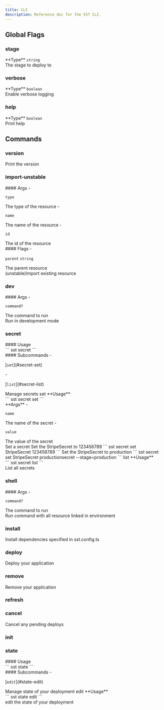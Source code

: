 ```yaml
---
title: CLI
description: Reference doc for the SST CLI.
---
```



<div class="tsdoc">

## Global Flags

### stage
<Segment>
<Section type="parameters">
<InlineSection>
**Type** <code class="primitive">string</code>
</InlineSection>
</Section>
The stage to deploy to
</Segment>

### verbose
<Segment>
<Section type="parameters">
<InlineSection>
**Type** <code class="primitive">boolean</code>
</InlineSection>
</Section>
Enable verbose logging
</Segment>

### help
<Segment>
<Section type="parameters">
<InlineSection>
**Type** <code class="primitive">boolean</code>
</InlineSection>
</Section>
Print help
</Segment>

## Commands

### version
<Segment>
Print the version
</Segment>

### import-unstable
<Segment>

<Section type="parameters">
#### Args
- <p><code class="key">type</code></p>
The type of the resource
- <p><code class="key">name</code></p>
The name of the resource
- <p><code class="key">id</code></p>
The id of the resource
</Section>

<Section type="parameters">
#### Flags
- <p><code class="key">parent</code> <code class="primitive">string</code></p>
The parent resource
</Section>
(unstable)Import existing resource
</Segment>

### dev
<Segment>

<Section type="parameters">
#### Args
- <p><code class="key">command?</code></p>
The command to run
</Section>
Run in development mode
</Segment>

### secret
<Segment>
#### Usage
<Section type="signature">
```
sst secret
```
</Section>

<Section type="parameters">
#### Subcommands
- <p>[<code class="key">set</code>](#secret-set)</p>
- <p>[<code class="key">list</code>](#secret-list)</p>
</Section>
Manage secrets
</Segment>
<NestedTitle id="secret-set" Tag="h4" parent="secret ">set</NestedTitle>
<Segment>
**Usage**
<Section type="signature">
```
sst secret set <name> <value>
```
</Section>
<Section type="parameters">
<InlineSection>
**Args**
- <p><code class="key">name</code></p>
The name of the secret
- <p><code class="key">value</code></p>
The value of the secret
</InlineSection>
</Section>
Set a secret
Set the StripeSecret to 123456789
```
sst secret set StripeSecret 123456789
```
Set the StripeSecret to production
```
sst secret set StripeSecret productionsecret --stage=production
```
</Segment>
<NestedTitle id="secret-list" Tag="h4" parent="secret ">list</NestedTitle>
<Segment>
**Usage**
<Section type="signature">
```
sst secret list
```
</Section>
<Section type="parameters">
</Section>
List all secrets
</Segment>

### shell
<Segment>

<Section type="parameters">
#### Args
- <p><code class="key">command?</code></p>
The command to run
</Section>
Run command with all resource linked in environment
</Segment>

### install
<Segment>
Install dependencies specified in sst.config.ts
</Segment>

### deploy
<Segment>
Deploy your application
</Segment>

### remove
<Segment>
Remove your application
</Segment>

### refresh
<Segment>

</Segment>

### cancel
<Segment>
Cancel any pending deploys
</Segment>

### init
<Segment>

</Segment>

### state
<Segment>
#### Usage
<Section type="signature">
```
sst state
```
</Section>

<Section type="parameters">
#### Subcommands
- <p>[<code class="key">edit</code>](#state-edit)</p>
</Section>
Manage state of your deployment
</Segment>
<NestedTitle id="state-edit" Tag="h4" parent="state ">edit</NestedTitle>
<Segment>
**Usage**
<Section type="signature">
```
sst state edit
```
</Section>
<Section type="parameters">
</Section>
edit the state of your deployment
</Segment>
</div>